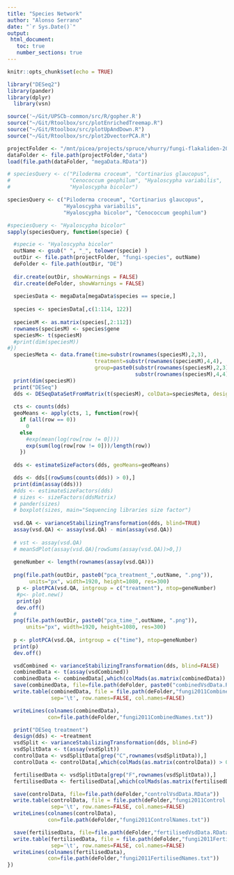 ```yaml
---
title: "Species Network"
author: "Alonso Serrano"
date: "`r Sys.Date()`"
output:
 html_document:
   toc: true
   number_sections: true
---
```


```r
knitr::opts_chunk$set(echo = TRUE)
```

```r
library("DESeq2")
library(pander)
library(dplyr)
  library(vsn)

source('~/Git/UPSCb-common/src/R/gopher.R')
source("~/Git/Rtoolbox/src/plotEnrichedTreemap.R")
source("~/Git/Rtoolbox/src/plotUpAndDown.R")
source("~/Git/Rtoolbox/src/plot2DvectorPCA.R")
```

```r
projectFolder <- "/mnt/picea/projects/spruce/vhurry/fungi-flakaliden-2011"
dataFolder <- file.path(projectFolder,"data")
load(file.path(dataFolder, "megaData.RData"))

```

```r

# speciesQuery <- c("Piloderma croceum", "Cortinarius glaucopus", 
#                   "Cenococcum geophilum", "Hyaloscypha variabilis", 
#                   "Hyaloscypha bicolor")

speciesQuery <- c("Piloderma croceum", "Cortinarius glaucopus", 
                  "Hyaloscypha variabilis", 
                  "Hyaloscypha bicolor", "Cenococcum geophilum")

#speciesQuery <- "Hyaloscypha bicolor"
sapply(speciesQuery, function(specie) {

  #specie <- "Hyaloscypha bicolor"
  outName <- gsub(" ", "_", tolower(specie) )
  outDir <- file.path(projectFolder, "fungi-species", outName)
  deFolder <- file.path(outDir, "DE")
  
  dir.create(outDir, showWarnings = FALSE)
  dir.create(deFolder, showWarnings = FALSE)
  
  speciesData <- megaData[megaData$species == specie,]
  
  species <- speciesData[,c(1:114, 122)]
  
  speciesM <- as.matrix(species[,2:112])
  rownames(speciesM) <- species$gene
  speciesM<- t(speciesM)
  #print(dim(speciesM))
#})
  speciesMeta <- data.frame(time=substr(rownames(speciesM),2,3), 
                            treatment=substr(rownames(speciesM),4,4),
                            group=paste0(substr(rownames(speciesM),2,3),
                                         substr(rownames(speciesM),4,4)))
  print(dim(speciesM))
  print("DESeq")
  dds <- DESeqDataSetFromMatrix(t(speciesM), colData=speciesMeta, design = ~group)
  
  cts <- counts(dds)
  geoMeans <- apply(cts, 1, function(row){
    if (all(row == 0)) 
      0 
    else 
      #exp(mean(log(row[row != 0])))
      exp(sum(log(row[row != 0]))/length(row))
    })
  
  dds <- estimateSizeFactors(dds, geoMeans=geoMeans)

  dds <- dds[(rowSums(counts(dds)) > 0),]
  print(dim(assay(dds)))
  #dds <- estimateSizeFactors(dds)
  # sizes <- sizeFactors(ddsMatrix)
  # pander(sizes)
  # boxplot(sizes, main="Sequencing libraries size factor")
  
  vsd.QA <- varianceStabilizingTransformation(dds, blind=TRUE)
  assay(vsd.QA) <- assay(vsd.QA) - min(assay(vsd.QA))
  
  # vst <- assay(vsd.QA)
  # meanSdPlot(assay(vsd.QA)[rowSums(assay(vsd.QA))>0,])
  
  geneNumber <- length(rownames(assay(vsd.QA)))
  
  png(file.path(outDir, paste0("pca_treatment_",outName, ".png")),
       units="px", width=1920, height=1080, res=300)
   p <- plotPCA(vsd.QA, intgroup = c("treatment"), ntop=geneNumber)
   #p<- plot.new()
   print(p)
   dev.off()
  # 
  png(file.path(outDir, paste0("pca_time_",outName, ".png")),
      units="px", width=1920, height=1080, res=300)
  
  p <- plotPCA(vsd.QA, intgroup = c("time"), ntop=geneNumber)
  print(p)
  dev.off()

  vsdCombined <- varianceStabilizingTransformation(dds, blind=FALSE)
  combinedData <- t(assay(vsdCombined))
  combinedData <- combinedData[,which(colMads(as.matrix(combinedData)) > 0)]
  save(combinedData, file=file.path(deFolder, paste0("combinedVsdData.RData")))
  write.table(combinedData, file = file.path(deFolder,"fungi2011Combined.tsv"),
              sep='\t', row.names=FALSE, col.names=FALSE)

  writeLines(colnames(combinedData),
             con=file.path(deFolder,"fungi2011CombinedNames.txt"))

  print("DESeq treatment")
  design(dds) <- ~treatment
  vsdSplit <- varianceStabilizingTransformation(dds, blind=F)
  vsdSplitData <- t(assay(vsdSplit))
  controlData <- vsdSplitData[grep("C",rownames(vsdSplitData)),]
  controlData <- controlData[,which(colMads(as.matrix(controlData)) > 0)]

  fertilisedData <- vsdSplitData[grep("F",rownames(vsdSplitData)),]
  fertilisedData <- fertilisedData[,which(colMads(as.matrix(fertilisedData)) > 0)]

  save(controlData, file=file.path(deFolder,"controlVsdData.RData"))
  write.table(controlData, file = file.path(deFolder,"fungi2011Control.tsv"),
              sep='\t', row.names=FALSE, col.names=FALSE)
  writeLines(colnames(controlData),
             con=file.path(deFolder,"fungi2011ControlNames.txt"))

  save(fertilisedData, file=file.path(deFolder,"fertilisedVsdData.RData"))
  write.table(fertilisedData, file = file.path(deFolder,"fungi2011Fertilised.tsv"),
              sep='\t', row.names=FALSE, col.names=FALSE)
  writeLines(colnames(fertilisedData),
             con=file.path(deFolder,"fungi2011FertilisedNames.txt"))
})
```

